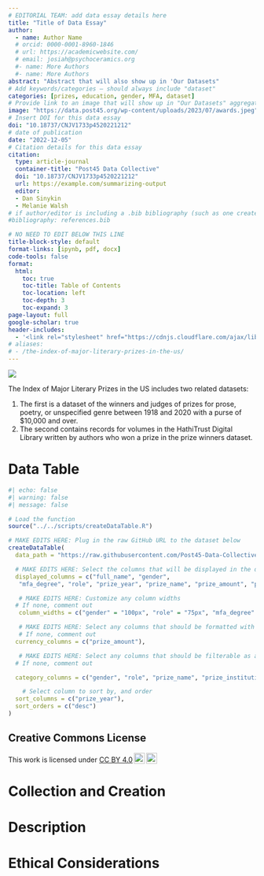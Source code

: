 ```yaml
---
# EDITORIAL TEAM: add data essay details here
title: "Title of Data Essay"
author:
  - name: Author Name
  # orcid: 0000-0001-8960-1846
  # url: https://academicwebsite.com/
  # email: josiah@psychoceramics.org
  #- name: More Authors
  #- name: More Authors
abstract: "Abstract that will also show up in 'Our Datasets"
# Add keywords/categories — should always include "dataset"
categories: [prizes, education, gender, MFA, dataset]
# Provide link to an image that will show up in "Our Datasets" aggregation
image: "https://data.post45.org/wp-content/uploads/2023/07/awards.jpeg"
# Insert DOI for this data essay
doi: "10.18737/CNJV1733p4520221212"
# date of publication
date: "2022-12-05"
# Citation details for this data essay
citation:
  type: article-journal
  container-title: "Post45 Data Collective"
  doi: "10.18737/CNJV1733p4520221212"
  url: https://example.com/summarizing-output
  editor:
  - Dan Sinykin
  - Melanie Walsh
# if author/editor is including a .bib bibliography (such as one created from Zotero) for cited sources, uncomment and provide the correct reference here
#bibliography: references.bib

# NO NEED TO EDIT BELOW THIS LINE
title-block-style: default
format-links: [ipynb, pdf, docx]
code-tools: false
format: 
  html:
    toc: true
    toc-title: Table of Contents
    toc-location: left
    toc-depth: 3
    toc-expand: 3
page-layout: full
google-scholar: true 
header-includes:
  - '<link rel="stylesheet" href="https://cdnjs.cloudflare.com/ajax/libs/font-awesome/6.0.0-beta3/css/all.min.css">'
# aliases:
# - /the-index-of-major-literary-prizes-in-the-us/
---
```


<!-- EDITORIAL TEAM: Create a new directory in posts/ with appropriate title for data essay (which will become the URL slug, e.g. /nea-creative-writing-fellowships becomes https://post45-data-collective.github.io/website/posts/nea-creative-writing-fellowships/).

Then, duplicate this template, rename it index.qmd, and place it inside the appropriate directory inside /posts.

Then fill in the rest of the information above and below. -->


 <!-- Include image for data essay -->
![](https://data.post45.org/wp-content/uploads/2023/07/awards.jpeg)

<!-- Include brief introduction to/description of data essay  -->

The Index of Major Literary Prizes in the US includes two related datasets:  

1.  The first is a dataset of the winners and judges of prizes for prose, poetry, or unspecified genre between 1918 and 2020 with a purse of \$10,000 and over.
2.  The second contains records for volumes in the HathiTrust Digital Library written by authors who won a prize in the prize winners dataset.

<!-- If there are multiple datasets, please provide a title for each dataset with its own description  -->

<!-- # 1. Title of dataset 1

This dataset includes information about the winners and judges of literary prizes (for prose, poetry, or unspecified genres) between 1918 and 2020 with a purse of \$10,000 and over. The dataset includes details about the winners of 52 unique prizes awarded by 22 institutions. For a subset of 39 prizes, it includes details about judges; not every prize has complete judge data. The dataset does not include prizes awarded specifically for children’s literature, nonfiction, drama, or translation. -->

# Data Table

<!-- FOR EDITORIAL TEAM:

To create a data table, first add the dataset to the datasets/ directory in the GitHub repo. 

Then, find the raw GitHub URL for that dataset and insert it below, customizing columns as needed.

Areas that need to be edited are marked with MAKE EDITS HERE -->

```r
#| echo: false
#| warning: false
#| message: false

# Load the function
source("../../scripts/createDataTable.R")

# MAKE EDITS HERE: Plug in the raw GitHub URL to the dataset below
createDataTable(
  data_path = "https://raw.githubusercontent.com/Post45-Data-Collective/website/refs/heads/main/datasets/major_literary_prizes/major_literary_prizes-winners_judges.csv",

  # MAKE EDITS HERE: Select the columns that will be displayed in the data table, and the order
  displayed_columns = c("full_name", "gender",
   "mfa_degree", "role", "prize_year", "prize_name", "prize_amount", "prize_institution", "prize_type", "prize_genre", "author_wikidata", "author_viaf", "author_lccn", "elite_institution", "graduate_degree", "stegner", "title_of_winning_book"),

   # MAKE EDITS HERE: Customize any column widths 
  # If none, comment out
   column_widths = c("gender" = "100px", "role" = "75px", "mfa_degree" = "100px", "prize_name" = "100px"),

   # MAKE EDITS HERE: Select any columns that should be formatted with a dollar sign
   # If none, comment out
  currency_columns = c("prize_amount"),

   # MAKE EDITS HERE: Select any columns that should be filterable as a category
  # If none, comment out

  category_columns = c("gender", "role", "prize_name", "prize_institution", "prize_type", "prize_genre", "elite_institution", "mfa_degree", "stegner", "graduate_degree", "elite_institution"),

    # Select column to sort by, and order
  sort_columns = c("prize_year"),
  sort_orders = c("desc")
)
```

::: {.callout-tip icon="false"}
## Creative Commons License

<p xmlns:cc="http://creativecommons.org/ns#">

This work is licensed under <a href="https://creativecommons.org/licenses/by/4.0/?ref=chooser-v1" target="_blank" rel="license noopener noreferrer" style="display:inline-block;">CC BY 4.0<img src="https://mirrors.creativecommons.org/presskit/icons/cc.svg?ref=chooser-v1" style="height:22px!important;margin-left:3px;vertical-align:text-bottom;"/><img src="https://mirrors.creativecommons.org/presskit/icons/by.svg?ref=chooser-v1" style="height:22px!important;margin-left:3px;vertical-align:text-bottom;"/></a>

</p>
:::

# Collection and Creation

# Description

# Ethical Considerations
